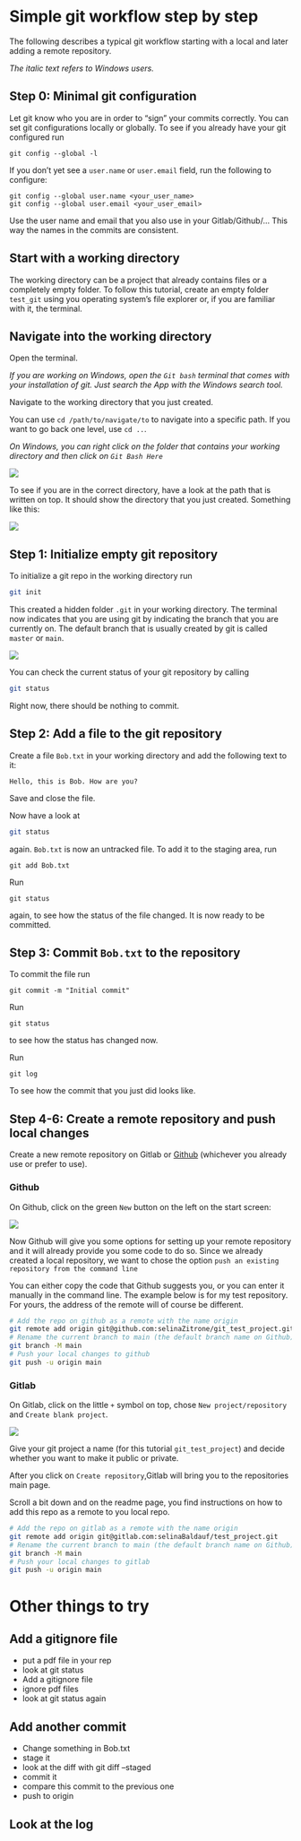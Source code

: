 # Simple git workflow step by step

The following describes a typical git workflow starting with a local and later adding a remote repository.

*The italic text refers to Windows users.*


## Step 0: Minimal git configuration

Let git know who you are in order to "sign" your commits correctly. 
You can set git configurations locally or globally.
To see if you already have your git configured run

```
git config --global -l
```

If you don't yet see a `user.name` or `user.email` field, run the following to configure:

```
git config --global user.name <your_user_name>
git config --global user.email <your_user_email>
```

Use the user name and email that you also use in your Gitlab/Github/... This way the names in the commits are consistent.

## Start with a working directory

The working directory can be a project that already contains files or a completely empty folder. To follow this tutorial, create an empty folder `test_git` using you operating system's file explorer or, if you are familiar with it, the terminal.

## Navigate into the working directory

Open the terminal. 

*If you are working on Windows, open the `Git bash` terminal that comes with your installation of git. Just search the App with the Windows search tool.*

Navigate to the working directory that you just created.

You can use `cd /path/to/navigate/to` to navigate into a specific path. If you want to go back one level, use `cd ..`.

*On Windows, you can right click on the folder that contains your working directory and then click on `Git Bash Here`*

![](img/git-bash-here.png)

To see if you are in the correct directory, have a look at the path that is written on top. It should show the directory that you just created. Something like this:

![](img/navigate-path.png)

## Step 1: Initialize empty git repository

To initialize a git repo in the working directory run 

```sh
git init
```

This created a hidden folder `.git` in your working directory. 
The terminal now indicates that you are using git by indicating the branch that you are currently on. The default branch that is usually created by git is called `master` or `main`.

![](img/git-master.png)

You can check the current status of your git repository by calling

```sh
git status
```

Right now, there should be nothing to commit.

## Step 2: Add a file to the git repository

Create a file `Bob.txt` in your working directory and add the following text to it:

```
Hello, this is Bob. How are you?
```

Save and close the file.

Now have a look at 

```sh
git status
```

again. `Bob.txt` is now an untracked file. To add it to the staging area, run

```
git add Bob.txt
```

Run

```
git status
```

again, to see how the status of the file changed. It is now ready to be committed.

## Step 3: Commit `Bob.txt` to the repository

To commit the file run

```
git commit -m "Initial commit"
```

Run

```
git status
```

to see how the status has changed now.

Run

```
git log
```

To see how the commit that you just did looks like.

## Step 4-6: Create a remote repository and push local changes

Create a new remote repository on Gitlab or [Github](https://github.com/) (whichever you already use or prefer to use).

### Github

On Github, click on the green `New` button on the left on the start screen:

![](img/github-new-button-small.png)

Now Github will give you some options for setting up your remote repository and it will already provide you some code to do so.
Since we already created a local repository, we want to chose the option `push an existing repository from the command line`

You can either copy the code that Github suggests you, or you can enter it manually  in the command line. The example below is for my test repository. For yours, the address of the remote will of course be different.

```sh
# Add the repo on github as a remote with the name origin
git remote add origin git@github.com:selinaZitrone/git_test_project.git
# Rename the current branch to main (the default branch name on Github)
git branch -M main
# Push your local changes to github
git push -u origin main
```

### Gitlab

On Gitlab, click on the little `+` symbol on top, chose `New project/repository` and `Create blank project`.

![](img/gitlab-new-button-small.png)

Give your git project a name (for this tutorial `git_test_project`) and decide whether you want to make it public or private.

After you click on `Create repository`,Gitlab will bring you to the repositories main page.

Scroll a bit down and on the readme page, you find instructions on how to add this repo as a remote to you local repo. 

```sh
# Add the repo on gitlab as a remote with the name origin
git remote add origin git@gitlab.com:selinaBaldauf/test_project.git
# Rename the current branch to main (the default branch name on Github)
git branch -M main
# Push your local changes to gitlab
git push -u origin main
```

# Other things to try

## Add a gitignore file

- put a pdf file in your rep
- look at git status
- Add a gitignore file
- ignore pdf files
- look at git status again

## Add another commit

- Change something in Bob.txt
- stage it
- look at the diff with git diff --staged
- commit it
- compare this commit to the previous one
- push to origin

## Look at the log
